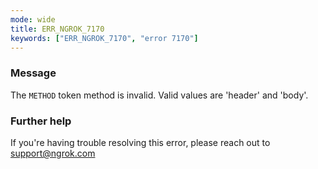 ```yaml
---
mode: wide
title: ERR_NGROK_7170
keywords: ["ERR_NGROK_7170", "error 7170"]
---
```



### Message

The `METHOD` token method is invalid. Valid values are 'header' and 'body'.

<ErrorDetails />

### Further help

If you're having trouble resolving this error, please reach out to [support@ngrok.com](mailto:support@ngrok.com?subject=Help%20with%20ERR_NGROK_7170)
